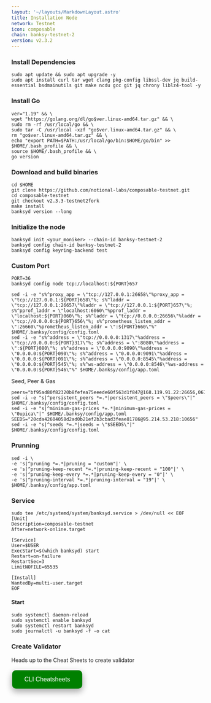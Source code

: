 ```yaml
---
layout: '~/layouts/MarkdownLayout.astro'
title: Installation Node
network: Testnet
icon: composable
chain: banksy-testnet-2
version: v2.3.2
---
```


### Install Dependencies
```
sudo apt update && sudo apt upgrade -y
sudo apt install curl tar wget clang pkg-config libssl-dev jq build-essential bsdmainutils git make ncdu gcc git jq chrony liblz4-tool -y
```

### Install Go
```
ver="1.19" && \
wget "https://golang.org/dl/go$ver.linux-amd64.tar.gz" && \
sudo rm -rf /usr/local/go && \
sudo tar -C /usr/local -xzf "go$ver.linux-amd64.tar.gz" && \
rm "go$ver.linux-amd64.tar.gz" && \
echo "export PATH=$PATH:/usr/local/go/bin:$HOME/go/bin" >> $HOME/.bash_profile && \
source $HOME/.bash_profile && \
go version
```

### Download and build binaries
```
cd $HOME
git clone https://github.com/notional-labs/composable-testnet.git
cd composable-testnet
git checkout v2.3.3-testnet2fork
make install
banksyd version --long
```

### Initialize the node
```
banksyd init <your_moniker> --chain-id banksy-testnet-2
banksyd config chain-id banksy-testnet-2
banksyd config keyring-backend test
```

### Custom Port
```
PORT=36
banksyd config node tcp://localhost:${PORT}657
```
```
sed -i -e "s%^proxy_app = \"tcp://127.0.0.1:26658\"%proxy_app = \"tcp://127.0.0.1:${PORT}658\"%; s%^laddr = \"tcp://127.0.0.1:26657\"%laddr = \"tcp://127.0.0.1:${PORT}657\"%; s%^pprof_laddr = \"localhost:6060\"%pprof_laddr = \"localhost:${PORT}060\"%; s%^laddr = \"tcp://0.0.0.0:26656\"%laddr = \"tcp://0.0.0.0:${PORT}656\"%; s%^prometheus_listen_addr = \":26660\"%prometheus_listen_addr = \":${PORT}660\"%" $HOME/.banksy/config/config.toml
sed -i -e "s%^address = \"tcp://0.0.0.0:1317\"%address = \"tcp://0.0.0.0:${PORT}317\"%; s%^address = \":8080\"%address = \":${PORT}080\"%; s%^address = \"0.0.0.0:9090\"%address = \"0.0.0.0:${PORT}090\"%; s%^address = \"0.0.0.0:9091\"%address = \"0.0.0.0:${PORT}091\"%; s%^address = \"0.0.0.0:8545\"%address = \"0.0.0.0:${PORT}545\"%; s%^ws-address = \"0.0.0.0:8546\"%ws-address = \"0.0.0.0:${PORT}546\"%" $HOME/.banksy/config/app.toml
```
Seed, Peer & Gas
```
peers="bf95ad80f82320b8fefea75eeede60f563d1f847@168.119.91.22:26656,067f0f6f1706c4ef7da49b2896f28e194e8be055@96.234.160.22:30456,4775d0152d784b3ddf4f48c2d0ebddf961b52655@43.157.56.21:26656,d5519e378247dfb61dfe90652d1fe3e2b3005a5b@65.109.68.190:15956,f23a8daca1f65aeee7ce6f6d47a56542a08538c9@66.45.233.110:26656,13c29d1d66d604e8920ba0170276368e4e77f249@88.99.3.158:22256,4bf7484e2100e9da01180fff7055642263f34ccc@65.108.71.163:26656,4c1ea1da9fb0442201e79535d71f66a5e0e1e68c@51.91.30.173:3000,7ab89f884656a66ca90fd9d44489da3c6ca1fea4@95.217.144.107:22256,3172f3c8b62d31d4c6e69afbf6109d06f864d899@43.157.62.85:26656,c97dd69796a3f55fb00d92358ec34a8185e28212@5.9.79.121:49656"
sed -i -e "s|^persistent_peers *=.*|persistent_peers = \"$peers\"|" $HOME/.banksy/config/config.toml
sed -i -e "s|^minimum-gas-prices *=.*|minimum-gas-prices = \"0upica\"|" $HOME/.banksy/config/app.toml
SEEDS="20cda42604058d2ad0b21ef2b3cbad3feae81786@95.214.53.218:10656"
sed -i -e "s|^seeds *=.*|seeds = \"$SEEDS\"|" $HOME/.banksy/config/config.toml
```

### Prunning
```
sed -i \
-e 's|^pruning *=.*|pruning = "custom"|' \
-e 's|^pruning-keep-recent *=.*|pruning-keep-recent = "100"|' \
-e 's|^pruning-keep-every *=.*|pruning-keep-every = "0"|' \
-e 's|^pruning-interval *=.*|pruning-interval = "19"|' \
$HOME/.banksy/config/app.toml
```

### Service
```
sudo tee /etc/systemd/system/banksyd.service > /dev/null << EOF
[Unit]
Description=composable-testnet
After=network-online.target

[Service]
User=$USER
ExecStart=$(which banksyd) start
Restart=on-failure
RestartSec=3
LimitNOFILE=65535

[Install]
WantedBy=multi-user.target
EOF
```

#### Start
```
sudo systemctl daemon-reload
sudo systemctl enable banksyd
sudo systemctl restart banksyd
sudo journalctl -u banksyd -f -o cat
```

### Create Validator

Heads up to the Cheat Sheets to create validator

<a href="https://service.sychonix.me/testnet/composable/cheat" target="_blank">
  <button style="background-color: green; border: none; color: white; padding: 15px 32px; text-align: center; text-decoration: none; display: inline-block; font-size: 16px; margin: 4px 2px; cursor: pointer; border-radius: 10px; box-shadow: 0 8px 16px 0 rgba(0,0,0,0.2), 0 6px 20px 0 rgba(0,0,0,0.19);" onmouseover="this.style.boxShadow='0 0 0 4px rgba(0,255,0,0.5)'" onmouseout="this.style.boxShadow='0 8px 16px 0 rgba(0,0,0,0.2), 0 6px 20px 0 rgba(0,0,0,0.19)'">CLI Cheatsheets</button>
</a>